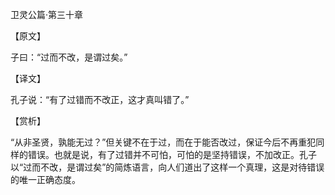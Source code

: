 

卫灵公篇·第三十章

【原文】

子曰：“过而不改，是谓过矣。”

【译文】

孔子说：“有了过错而不改正，这才真叫错了。”

【赏析】

“从非圣贤，孰能无过？”但关键不在于过，而在于能否改过，保证今后不再重犯同样的错误。也就是说，有了过错并不可怕，可怕的是坚持错误，不加改正。孔子以“过而不改，是谓过矣”的简炼语言，向人们道出了这样一个真理，这是对待错误的唯一正确态度。


